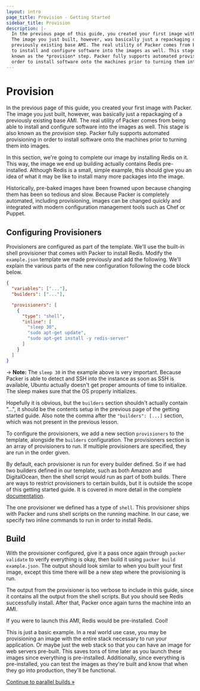 ```yaml
---
layout: intro
page_title: Provision - Getting Started
sidebar_title: Provision
description: |-
  In the previous page of this guide, you created your first image with Packer.
  The image you just built, however, was basically just a repackaging of a
  previously existing base AMI. The real utility of Packer comes from being able
  to install and configure software into the images as well. This stage is also
  known as the *provision* step. Packer fully supports automated provisioning in
  order to install software onto the machines prior to turning them into images.
---
```


# Provision

In the previous page of this guide, you created your first image with Packer.
The image you just built, however, was basically just a repackaging of a
previously existing base AMI. The real utility of Packer comes from being able
to install and configure software into the images as well. This stage is also
known as the _provision_ step. Packer fully supports automated provisioning in
order to install software onto the machines prior to turning them into images.

In this section, we're going to complete our image by installing Redis on it.
This way, the image we end up building actually contains Redis pre-installed.
Although Redis is a small, simple example, this should give you an idea of what
it may be like to install many more packages into the image.

Historically, pre-baked images have been frowned upon because changing them has
been so tedious and slow. Because Packer is completely automated, including
provisioning, images can be changed quickly and integrated with modern
configuration management tools such as Chef or Puppet.

## Configuring Provisioners

Provisioners are configured as part of the template. We'll use the built-in
shell provisioner that comes with Packer to install Redis. Modify the
`example.json` template we made previously and add the following. We'll explain
the various parts of the new configuration following the code block below.

```json
{
  "variables": ["..."],
  "builders": ["..."],

  "provisioners": [
    {
      "type": "shell",
      "inline": [
        "sleep 30",
        "sudo apt-get update",
        "sudo apt-get install -y redis-server"
      ]
    }
  ]
}
```

-> **Note:** The `sleep 30` in the example above is very important. Because
Packer is able to detect and SSH into the instance as soon as SSH is available,
Ubuntu actually doesn't get proper amounts of time to initialize. The sleep
makes sure that the OS properly initializes.

Hopefully it is obvious, but the `builders` section shouldn't actually contain
"...", it should be the contents setup in the previous page of the getting
started guide. Also note the comma after the `"builders": [...]` section, which
was not present in the previous lesson.

To configure the provisioners, we add a new section `provisioners` to the
template, alongside the `builders` configuration. The provisioners section is an
array of provisioners to run. If multiple provisioners are specified, they are
run in the order given.

By default, each provisioner is run for every builder defined. So if we had two
builders defined in our template, such as both Amazon and DigitalOcean, then the
shell script would run as part of both builds. There are ways to restrict
provisioners to certain builds, but it is outside the scope of this getting
started guide. It is covered in more detail in the complete
[documentation](/docs).

The one provisioner we defined has a type of `shell`. This provisioner ships
with Packer and runs shell scripts on the running machine. In our case, we
specify two inline commands to run in order to install Redis.

## Build

With the provisioner configured, give it a pass once again through
`packer validate` to verify everything is okay, then build it using
`packer build example.json`. The output should look similar to when you built
your first image, except this time there will be a new step where the
provisioning is run.

The output from the provisioner is too verbose to include in this guide, since
it contains all the output from the shell scripts. But you should see Redis
successfully install. After that, Packer once again turns the machine into an
AMI.

If you were to launch this AMI, Redis would be pre-installed. Cool!

This is just a basic example. In a real world use case, you may be provisioning
an image with the entire stack necessary to run your application. Or maybe just
the web stack so that you can have an image for web servers pre-built. This
saves tons of time later as you launch these images since everything is
pre-installed. Additionally, since everything is pre-installed, you can test the
images as they're built and know that when they go into production, they'll be
functional.

[Continue to parallel builds &raquo;](/intro/getting-started/parallel-builds)
